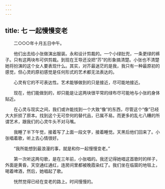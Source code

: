 ```yaml
---
---
---
```

title: 七 一起慢慢变老
---




　　二○○○年十月五日中午。

　　他们出去给小张做演出服装。永和设计剪裁的。一个小绿肚兜，一条更绿的裤子。只有这两块布可供剪裁。到现在王导还没把“芥”的形象搞清楚。小张也不清楚她将扮演的这个女人要表现什么。其实，对芥最迷茫的是我，我只有一种最原初的感觉，但心灵的原初感觉是任何形式的艺术都无法表达的。

　　心灵有它的不可表达性。艺术能够做到的只是接近，尽可能地接近。

　　现在，他们能做到的，却只能是让这两块很平常的绿布尽可能地与小张的身体贴近。

　　在心灵与现实之间，我们或许能找到一个大致“像”的东西，尽管这个“像”已经大大折损了原本。找到这个无可奈何的替代品，已属不易。而更多的乱七八糟的所谓艺术，跟我们的心灵牛头不对马嘴。

　　我睡了半下午觉，接着写了上面一段文字，接着睡觉。天黑后他们回来了。小张唱着歌，听上去心情很好。

　　“我所能想到最浪漫的事，就是和你一起慢慢变老。”

　　第一次听这两句歌，是在三年前，小张唱的。我还记得她唱这首歌时的样子，外面是黄昏，天空通红通红，连房间里都被晚霞染红了。我们坐在临窗的地毯上，喝着啤酒，然后，她唱起了歌。

　　恍然觉得已经在变老的路上。时间慢慢的。